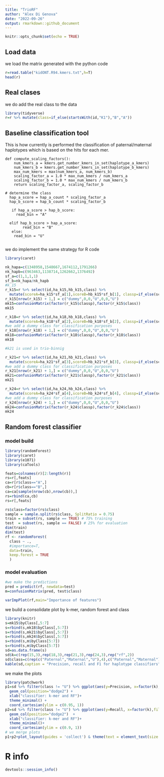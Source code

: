 ```yaml
---
title: "TrioRF"
author: "Alex Di Genova"
date: "2022-09-26"
output: rmarkdown::github_document
---
```


```r
knitr::opts_chunk$set(echo = TRUE)
```

## Load data

we load the matrix generated with the python code

```r
r=read.table("kidONT.R94.kmers.txt",h=T)
head(r)
```

## Real clases

we do add the real class to the data

```r
library(tidyverse)
r=r %>% mutate(class=if_else(startsWith(id,"K1"),"B","A")) 
```

## Baseline classification tool

This is how currently is performed the classification of paternal/maternal haplotypes which is based on the hits for each mer.

```doc
def compute_scaling_factors():
    num_kmers_a = kmers.get_number_kmers_in_set(haplotype_a_kmers)
    num_kmers_b = kmers.get_number_kmers_in_set(haplotype_b_kmers)
    max_num_kmers = max(num_kmers_a, num_kmers_b)
    scaling_factor_a = 1.0 * max_num_kmers / num_kmers_a
    scaling_factor_b = 1.0 * max_num_kmers / num_kmers_b
    return scaling_factor_a, scaling_factor_b
    
# determine the class
  hap_a_score = hap_a_count * scaling_factor_a
  hap_b_score = hap_b_count * scaling_factor_b

   if hap_a_score > hap_b_score:
     read_bin = "A"
  
  elif hap_b_score > hap_a_score:
        read_bin = "B"
   else:
    read_bin = "U"
   
```

we do implement the same strategy for R code
```r
library(caret)

nk_hapa=c(1348958,1548667,1674112,1791266)
nk_hapb=c(963463,1138714,1262662,1376492)
sf_a=c(1,1,1,1)
sf_b=nk_hapa/nk_hapb
#k_15
r_k15=r %>% select(id,ha_k15,hb_k15,class) %>% 
  mutate(scoreA=ha_k15*sf_a[1],scoreB=hb_k15*sf_b[1], classp=if_else(scoreA > scoreB, "A",if_else(scoreA == scoreB, "U","B")))
r_k15[nrow(r_k15) + 1,] = c("dummy",0,0,"U",0,0,"U")
mk15=confusionMatrix(factor(r_k15$classp),factor(r_k15$class))
mk15

r_k18=r %>% select(id,ha_k18,hb_k18,class) %>% 
  mutate(scoreA=ha_k18*sf_a[2],scoreB=hb_k18*sf_b[2], classp=if_else(scoreA > scoreB, "A",if_else(scoreA == scoreB, "U","B")))
#we add a dummy class for classification purposes
r_k18[nrow(r_k18) + 1,] = c("dummy",0,0,"U",0,0,"U")
mk18=confusionMatrix(factor(r_k18$classp),factor(r_k18$class))
mk18

#k21 is used in trio-binnig

r_k21=r %>% select(id,ha_k21,hb_k21,class) %>% 
  mutate(scoreA=ha_k21*sf_a[3],scoreB=hb_k21*sf_b[3], classp=if_else(scoreA > scoreB, "A",if_else(scoreA == scoreB, "U","B")))
#we add a dummy class for classification purposes
r_k21[nrow(r_k21) + 1,] = c("dummy",0,0,"U",0,0,"U")
mk21=confusionMatrix(factor(r_k21$classp),factor(r_k21$class))
mk21

r_k24=r %>% select(id,ha_k24,hb_k24,class) %>% 
  mutate(scoreA=ha_k24*sf_a[4],scoreB=hb_k24*sf_b[4], classp=if_else(scoreA > scoreB, "A",if_else(scoreA == scoreB, "U","B")))
#we add a dummy class for classification purposes
r_k24[nrow(r_k24) + 1,] = c("dummy",0,0,"U",0,0,"U")
mk24=confusionMatrix(factor(r_k24$classp),factor(r_k24$class))
mk24
```




## Random forest classifier
### model build
```r
library(randomForest)
library(caret)
library(e1071)
library(caTools)

feats=colnames(r)[2:length(r)]
rs=r[,feats]
ca=r[r$class=="A",]
cb=r[r$class=="B",]
ca=ca[sample(nrow(cb),nrow(cb)),]
rs=rbind(ca,cb)
rs=r[,feats]

rs$class=factor(rs$class)
sample = sample.split(rs$class, SplitRatio = 0.75)
train = subset(rs, sample == TRUE) # 75% training
test  = subset(rs, sample == FALSE) # 25% for evaluation
dim(train)
dim(test)
rf <- randomForest(
  class ~ .,
  #importance=T,
  data=train,
  keep.forest = TRUE
  )
```
### model evaluation

```r
#we make the predictions
pred = predict(rf, newdata=test)
m=confusionMatrix(pred, test$class)

varImpPlot(rf,main="Importance of features")
```

we build a consolidate plot by k-mer, random forest and class

```r
library(knitr)
s=mk15$byClass[,5:7]
s=rbind(s,mk18$byClass[,5:7])
s=rbind(s,mk21$byClass[,5:7])
s=rbind(s,mk24$byClass[,5:7])
s=rbind(s,m$byClass[5:7])
s=rbind(s,m$byClass[5:7])
sd=as.data.frame(s)
sd$k=c(rep(15,3),rep(18,3),rep(21,3),rep(24,3),rep("rf",2))
sd$class=c(rep(c("Paternal","Maternal","U"),4),c("Paternal","Maternal"))
kable(sd,caption = "Precision, recall and F1 for haplotype classifiers")
```

we make the plots

```r
library(patchwork)
p1=sd %>% filter(class != "U") %>% ggplot(aes(y=Precision, x=factor(k),fill=class)) + 
  geom_col(position="dodge2") +
  xlab("classifier: k-mer and RF")+
  theme_minimal() +
  coord_cartesian(ylim = c(0.95, 1))
p2=sd %>% filter(class != "U") %>% ggplot(aes(y=Recall, x=factor(k),fill=class)) +
  geom_col(position="dodge2")  +
  xlab("classifier: k-mer and RF")+
  theme_minimal()+ 
  coord_cartesian(ylim = c(0.9, 1))
# we merge plots
p1+p2+plot_layout(guides = 'collect') & theme(text = element_text(size = 20)) 

```


# R info

```r
devtools::session_info()
```
